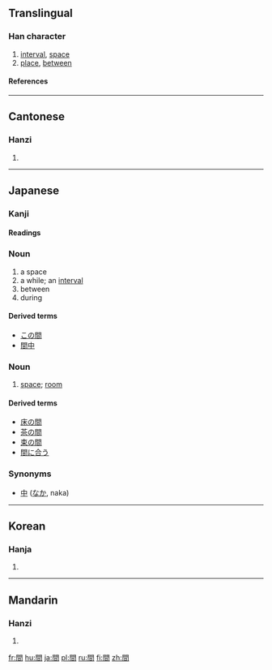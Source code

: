 {{see|间}}<!-- may be replaced by zh-forms -->

==Translingual==
===Han character===
{{Han char|rn=169|rad=門|as=04|sn=12|four=7760<sub>7</sub>|canj=日弓日 (ANA)}}
# [[interval]], [[space]]
# [[place]], [[between]]
====References====
{{Han ref|kx=1333.010|dkj=41249|dj=1839.010|hdz=74288.060|uh=9593|ud=38291|bh=B6A1|bd=46753}}
----
==Cantonese==
===Hanzi===
{{yue-hanzi|jyut=|y=gaan1}}
# {{defn|Cantonese}}
----
==Japanese==
===Kanji===
{{ja-kanji|grade=2|rs=門04}}
====Readings====
{{ja-readings|on=[[かん]] ([[kan]]), [[けん]] ([[ken]])|kun=[[あいだ]] ([[aida]]), [[ま]] ([[ma]]), [[しずか]] ([[shizuka]])}}

===Noun===
{{ja-noun|k|hira=あいだ|rom=aida}}
# a space
# a while; an [[interval]]
# between
# during

====Derived terms====
*[[この間]]
*[[間中]]

===Noun===
{{ja-noun|k|hira=ま|rom=ma}}
#[[space]]; [[room]]

====Derived terms====
*[[床の間]]
*[[茶の間]]
*[[束の間]]
*[[間に合う]]

===Synonyms===
* [[中]] ([[なか]], naka)
----

==Korean==
===Hanja===
{{ko-hanja|hangeul=간|eumhun=|rv=gan|mr=kan|y=kan}}
# {{defn|Korean}}
----
==Mandarin==
===Hanzi===
{{cmn-hanzi|sim=间|pin=[[jiān]] (jian1), [[jiǎn]] (jian3), [[jiàn]] (jian4)|wg=chien<sup>1</sup>, chien<sup>3</sup>, chien<sup>4</sup>}}
# {{defn|Mandarin}}

[[fr:間]]
[[hu:間]]
[[ja:間]]
[[pl:間]]
[[ru:間]]
[[fi:間]]
[[zh:間]]